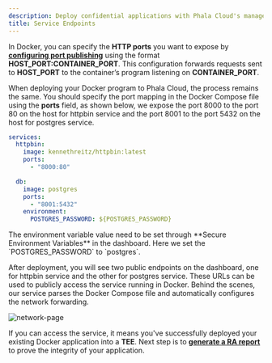 ```yaml
---
description: Deploy confidential applications with Phala Cloud's managed TEE infrastructure.
title: Service Endpoints
---
```



In Docker, you can specify the **HTTP ports** you want to expose by [**configuring port publishing**](https://docs.docker.com/get-started/docker-concepts/running-containers/publishing-ports/#publishing-ports) using the format **HOST\_PORT:CONTAINER\_PORT**. This configuration forwards requests sent to **HOST\_PORT** to the container’s program listening on **CONTAINER\_PORT**.

When deploying your Docker program to Phala Cloud, the process remains the same. You should specify the port mapping in the Docker Compose file using the **ports** field, as shown below, we expose the port 8000 to the port 80 on the host for httpbin service and the port 8001 to the port 5432 on the host for postgres service.

```yaml
services:
  httpbin:
    image: kennethreitz/httpbin:latest
    ports:
      - "8000:80"

  db:
    image: postgres
    ports:
      - "8001:5432"
    environment:
      POSTGRES_PASSWORD: ${POSTGRES_PASSWORD}
```

<Note type="success">
The environment variable value need to be set through **Secure Environment Variables** in the dashboard. Here we set the `POSTGRES_PASSWORD` to `postgres`.
</Note>

After deployment, you will see two public endpoints on the dashboard, one for httpbin service and the other for postgres service. These URLs can be used to publicly access the service running in Docker. Behind the scenes, our service parses the Docker Compose file and automatically configures the network forwarding.

<Frame caption="network-page">
    <img src="/images/cloud-network-page.png" alt="network-page" />

</Frame>

If you can access the service, it means you've successfully deployed your existing Docker application into a **TEE**. Next step is to [**generate a RA report**](/phala-cloud/phala-cloud-user-guides/building-with-tee/generate-ra-report) to prove the integrity of your application.
